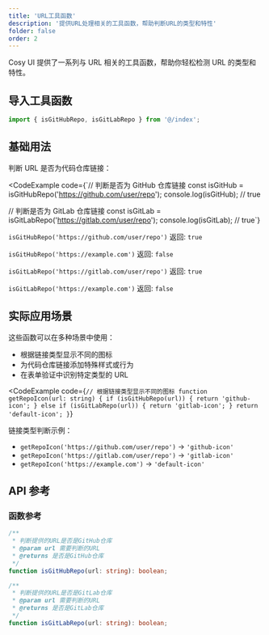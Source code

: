 ```yaml
---
title: 'URL工具函数'
description: '提供URL处理相关的工具函数，帮助判断URL的类型和特性'
folder: false
order: 2
---
```



Cosy UI 提供了一系列与 URL 相关的工具函数，帮助你轻松检测 URL 的类型和特性。

## 导入工具函数

```ts
import { isGitHubRepo, isGitLabRepo } from '@/index';
```

## 基础用法

判断 URL 是否为代码仓库链接：

<CodeExample
  code={`// 判断是否为 GitHub 仓库链接
const isGitHub = isGitHubRepo('https://github.com/user/repo');
console.log(isGitHub); // true

// 判断是否为 GitLab 仓库链接
const isGitLab = isGitLabRepo('https://gitlab.com/user/repo');
console.log(isGitLab); // true`}
>
  <div class="cosy:space-y-4">
    <div class="cosy:bg-base-200 cosy:p-4 cosy:rounded-lg">
      <p><code>isGitHubRepo('https://github.com/user/repo')</code> 返回: <code>true</code></p>
      <p><code>isGitHubRepo('https://example.com')</code> 返回: <code>false</code></p>
    </div>
    <div class="cosy:bg-base-200 cosy:p-4 cosy:rounded-lg">
      <p><code>isGitLabRepo('https://gitlab.com/user/repo')</code> 返回: <code>true</code></p>
      <p><code>isGitLabRepo('https://example.com')</code> 返回: <code>false</code></p>
    </div>
  </div>
</CodeExample>

## 实际应用场景

这些函数可以在多种场景中使用：

- 根据链接类型显示不同的图标
- 为代码仓库链接添加特殊样式或行为
- 在表单验证中识别特定类型的 URL

<CodeExample
  code={`// 根据链接类型显示不同的图标
function getRepoIcon(url: string) {
  if (isGitHubRepo(url)) {
    return 'github-icon';
  } else if (isGitLabRepo(url)) {
    return 'gitlab-icon';
  }
  return 'default-icon';
}`}
>
  <div class="cosy:p-4 cosy:bg-base-200 cosy:rounded-lg">
    <p>链接类型判断示例：</p>
    <ul class="cosy:list-disc cosy:list-inside cosy:mt-2">
      <li><code>getRepoIcon('https://github.com/user/repo')</code> → <code>'github-icon'</code></li>
      <li><code>getRepoIcon('https://gitlab.com/user/repo')</code> → <code>'gitlab-icon'</code></li>
      <li><code>getRepoIcon('https://example.com')</code> → <code>'default-icon'</code></li>
    </ul>
  </div>
</CodeExample>

## API 参考

### 函数参考

```ts
/**
 * 判断提供的URL是否是GitHub仓库
 * @param url 需要判断的URL
 * @returns 是否是GitHub仓库
 */
function isGitHubRepo(url: string): boolean;

/**
 * 判断提供的URL是否是GitLab仓库
 * @param url 需要判断的URL
 * @returns 是否是GitLab仓库
 */
function isGitLabRepo(url: string): boolean;
``` 
